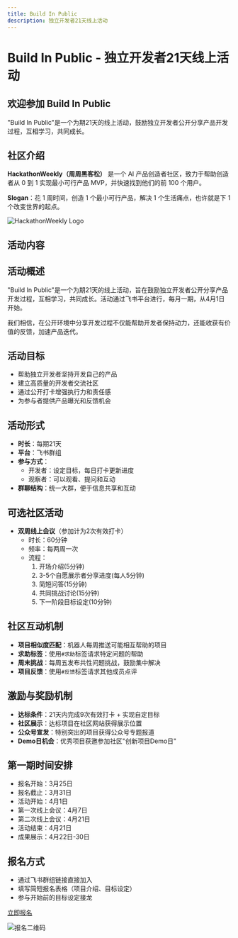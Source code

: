 ```yaml
---
title: Build In Public
description: 独立开发者21天线上活动
---
```


# Build In Public - 独立开发者21天线上活动

## 欢迎参加 Build In Public

"Build In Public"是一个为期21天的线上活动，鼓励独立开发者公开分享产品开发过程，互相学习，共同成长。

## 社区介绍

**HackathonWeekly（周周黑客松）** 是一个 AI 产品创造者社区，致力于帮助创造者从 0 到 1 实现最小可行产品 MVP，并快速找到他们的前 100 个用户。

**Slogan**：花 1 周时间，创造 1 个最小可行产品，解决 1 个生活痛点，也许就是下 1 个改变世界的起点。

![HackathonWeekly Logo](/images/logo.png)


## 活动内容

<Cards>
  <Card title="打卡指南" href="/docs/checkin_guide" />
  <Card title="常见问题" href="/docs/faq" />
</Cards>


## 活动概述

"Build In Public"是一个为期21天的线上活动，旨在鼓励独立开发者公开分享产品开发过程，互相学习，共同成长。活动通过飞书平台进行，每月一期，从4月1日开始。

我们相信，在公开环境中分享开发过程不仅能帮助开发者保持动力，还能收获有价值的反馈，加速产品迭代。

## 活动目标

- 帮助独立开发者坚持开发自己的产品
- 建立高质量的开发者交流社区
- 通过公开打卡增强执行力和责任感
- 为参与者提供产品曝光和反馈机会

## 活动形式

- **时长**：每期21天
- **平台**：飞书群组
- **参与方式**：
  - 开发者：设定目标，每日打卡更新进度
  - 观察者：可以观看、提问和互动
- **群聊结构**：统一大群，便于信息共享和互动

## 可选社区活动

- **双周线上会议**（参加计为2次有效打卡）
  - 时长：60分钟
  - 频率：每两周一次
  - 流程：
    1. 开场介绍(5分钟)
    2. 3-5个自愿展示者分享进度(每人5分钟)
    3. 简短问答(15分钟)
    4. 共同挑战讨论(15分钟)
    5. 下一阶段目标设定(10分钟)

## 社区互动机制

- **项目相似度匹配**：机器人每周推送可能相互帮助的项目
- **求助标签**：使用`#求助`标签请求特定问题的帮助
- **周末挑战**：每周五发布共性问题挑战，鼓励集中解决
- **项目反馈**：使用`#反馈`标签请求其他成员点评

## 激励与奖励机制

- **达标条件**：21天内完成9次有效打卡 + 实现自定目标
- **社区展示**：达标项目在社区网站获得展示位置
- **公众号宣发**：特别突出的项目获得公众号专题报道
- **Demo日机会**：优秀项目获邀参加社区"创新项目Demo日"

## 第一期时间安排

- 报名开始：3月25日
- 报名截止：3月31日
- 活动开始：4月1日
- 第一次线上会议：4月7日
- 第二次线上会议：4月21日
- 活动结束：4月21日
- 成果展示：4月22日-30日

## 报名方式

- 通过飞书群组链接直接加入
- 填写简短报名表格（项目介绍、目标设定）
- 参与开始前的目标设定接龙

[立即报名](https://xxx.feisu.cn) 

![报名二维码](/images/wechat_official_qr.jpg)